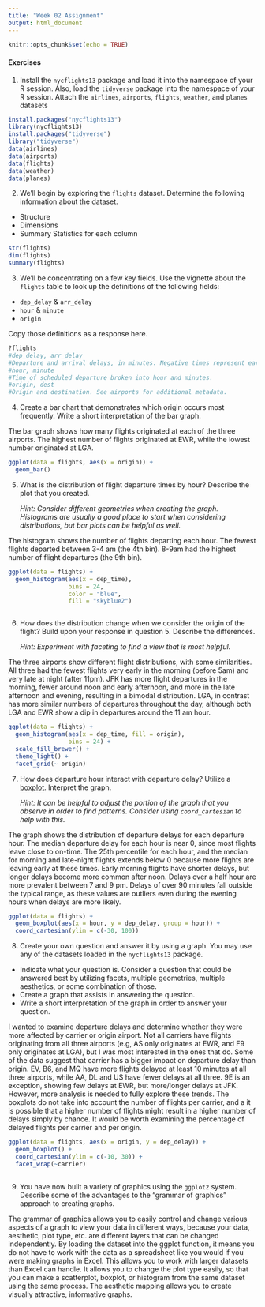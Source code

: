 ```yaml
---
title: "Week 02 Assignment"
output: html_document
---
```


```r
knitr::opts_chunk$set(echo = TRUE)
```

#### Exercises

1.  Install the `nycflights13` package and load it into the namespace of your R session. Also, load the `tidyverse` package into the namespace of your R session. Attach the `airlines`, `airports`, `flights`, `weather`, and `planes` datasets

```r
install.packages("nycflights13")
library(nycflights13)
install.packages("tidyverse")
library("tidyverse")
data(airlines)
data(airports)
data(flights)
data(weather)
data(planes)
```

2.  We'll begin by exploring the `flights` dataset. Determine the following information about the dataset.

-   Structure
-   Dimensions
-   Summary Statistics for each column

```r
str(flights)
dim(flights)
summary(flights)

```

3.  We'll be concentrating on a few key fields. Use the vignette about the `flights` table to look up the definitions of the following fields:

-   `dep_delay` & `arr_delay`
-   `hour` & `minute`
-   `origin`

Copy those definitions as a response here.

```r
?flights
#dep_delay, arr_delay
#Departure and arrival delays, in minutes. Negative times represent early departures/arrivals.
#hour, minute
#Time of scheduled departure broken into hour and minutes.
#origin, dest
#Origin and destination. See airports for additional metadata.

```

4.  Create a bar chart that demonstrates which origin occurs most frequently. Write a short interpretation of the bar graph.

The bar graph shows how many flights originated at each of the three airports. The highest number of flights originated at EWR, while the lowest number originated at LGA. 
```r
ggplot(data = flights, aes(x = origin)) +
  geom_bar()
```

5.  What is the distribution of flight departure times by hour? Describe the plot that you created.

    *Hint: Consider different geometries when creating the graph. Histograms are usually a good place to start when considering distributions, but bar plots can be helpful as well.*
    
The histogram shows the number of flights departing each hour. The fewest flights departed between 3-4 am (the 4th bin). 8-9am had the highest number of flight departures (the 9th bin). 

```r
ggplot(data = flights) +
  geom_histogram(aes(x = dep_time),
                 bins = 24,
                 color = "blue",
                 fill = "skyblue2")



```

6.  How does the distribution change when we consider the origin of the flight? Build upon your response in question 5. Describe the differences.

    *Hint: Experiment with faceting to find a view that is most helpful.*
    
The three airports show different flight distributions, with some similarities. All three had the fewest flights very early in the morning (before 5am) and very late at night (after 11pm). JFK has more flight departures in the morning, fewer around noon and early afternoon, and more in the late afternoon and evening, resulting in a bimodal distribution. LGA, in contrast has more similar numbers of departures throughout the day, although both LGA and EWR show a dip in departures around the 11 am hour.      

```r
ggplot(data = flights) +
  geom_histogram(aes(x = dep_time, fill = origin),
                 bins = 24) +
  scale_fill_brewer() +
  theme_light() +
  facet_grid(~ origin)
```

7.  How does departure hour interact with departure delay? Utilize a [boxplot](https://towardsdatascience.com/understanding-boxplots-5e2df7bcbd51). Interpret the graph.

    *Hint: It can be helpful to adjust the portion of the graph that you observe in order to find patterns. Consider using `coord_cartesian` to help with this.*

The graph shows the distribution of departure delays for each departure hour. The median departure delay for each hour is near 0, since most flights leave close to on-time. The 25th percentile for each hour, and the median for morning and late-night flights extends below 0 because more flights are leaving early at these times. Early morning flights have shorter delays, but longer delays become more common after noon. Delays over a half hour are more prevalent between 7 and 9 pm. Delays of over 90 minutes fall outside the typical range, as these values are outliers even during the evening hours when delays are more likely.    

```r
ggplot(data = flights) + 
  geom_boxplot(aes(x = hour, y = dep_delay, group = hour)) + 
  coord_cartesian(ylim = c(-30, 100))
```






8.  Create your own question and answer it by using a graph. You may use any of the datasets loaded in the `nycflights13` package.

-   Indicate what your question is. Consider a question that could be answered best by utilizing facets, multiple geometries, multiple aesthetics, or some combination of those.
-   Create a graph that assists in answering the question.
-   Write a short interpretation of the graph in order to answer your question.

I wanted to examine departure delays and determine whether they were more affected by carrier or origin airport. Not all carriers have flights originating from all three airports (e.g, AS only originates at EWR, and F9 only originates at LGA), but I was most interested in the ones that do. Some of the data suggest that carrier has a bigger impact on departure delay than origin. EV, B6, and MQ have more flights delayed at least 10 minutes at all three airports, while AA, DL and US have fewer delays at all three. 9E is an exception, showing few delays at EWR, but more/longer delays at JFK. However, more analysis is needed to fully explore these trends. The boxplots do not take into account the number of flights per carrier, and a it is possible that a higher number of flights might result in a higher number of delays simply by chance. It would be worth examining the percentage of delayed flights per carrier and per origin.  

```r
ggplot(data = flights, aes(x = origin, y = dep_delay)) +
  geom_boxplot() + 
  coord_cartesian(ylim = c(-10, 30)) + 
  facet_wrap(~carrier)
 
```




9.  You have now built a variety of graphics using the `ggplot2` system. Describe some of the advantages to the "grammar of graphics" approach to creating graphs.

The grammar of graphics allows you to easily control and change various aspects of a graph to view your data in different ways, because your data, aesthetic, plot type, etc. are different layers that can be changed independently. By loading the dataset into the ggplot function, it means you do not have to work with the data as a spreadsheet like you would if you were making graphs in Excel. This allows you to work with larger datasets than Excel can handle. It allows you to change the plot type easily, so that you can make a scatterplot, boxplot, or histogram from the same dataset using the same process. The aesthetic mapping allows you to create visually attractive, informative graphs. 
